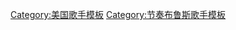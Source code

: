 {{Navbox musical artist
| name = Robin Thicke
| background = solo_singer
| title      = [[羅賓·西克]]
| state = {{{state|autocollapse}}}
| bodyclass  = hlist

| above = 
* {{le|羅賓·西克音樂作品列表|Robin Thicke discography|音樂作品}}
* {{le|羅賓·西克製作作品列表|Robin Thicke production discography|製作作品}}
* {{le|羅賓·西克獲獎與提名列表|List of awards and nominations received by Robin Thicke|獲獎與提名}}

| group1 = 錄音室專輯
| list1  =
* 《{{le|A Beautiful World}}》
* 《{{le|我的進化論|The Evolution of Robin Thicke}}》
* 《{{le|暗藏玄機|Something Else (Robin Thicke album)}}》
* 《{{le|性治療 : 經驗篇|Sex Therapy: The Session}}》
* 《{{le|爭愛|Love After War}}》
* 《{{le|模糊界線 (專輯)|Blurred Lines (album)|模糊界線}}》
* 《{{le|給寶拉|Paula (album)}}》

| group2 = 單曲
| list2  =
* 〈{{le|When I Get You Alone}}〉
* 〈{{le|Wanna Love You Girl}}〉
* 〈{{le|Lost Without U}}〉
* 〈{{le|Can U Believe}}〉
* 〈{{le|Got 2 Be Down}}〉
* 〈{{le|Magic (羅賓·西克歌曲)|Magic (Robin Thicke song)|Magic}}〉
* 〈{{le|The Sweetest Love}}〉
* 〈{{le|Dreamworld (羅賓·西克歌曲)|Dreamworld (Robin Thicke song)|Dreamworld}}〉
* 〈{{le|性治療 (歌曲)|Sex Therapy (song)|性治療}}〉
* 〈{{le|Shakin' It 4 Daddy}}〉
* 〈[[爭愛 (歌曲)|爭愛]]〉
* 〈[[模糊界线]]〉
* 〈{{le|For the Rest of My Life}}〉
* 〈{{le|都給你|Give It 2 U}}〉
* 〈{{le|感覺真爽|Feel Good (Robin Thicke song)|Feel Good}}〉
* 〈{{le|挽回她|Get Her Back}}〉
* 〈{{le|Morning Sun (羅賓·西克歌曲)|Morning Sun (Robin Thicke song)|Morning Sun}}〉
* 〈{{le|Back Together (歌曲)|Back Together (song)|Back Together}}〉

| group3 = 合作單曲
| list3  =
* 〈{{le|Shooter (歌曲)|Shooter (song)|Shooter}}〉
* 〈{{le|Somebody to Love (蕾頓·米絲特歌曲)|Somebody to Love (Leighton Meester song)|Somebody to Love}}〉
* 〈{{le|Fall Again}}〉
* 〈{{le|Calling All Hearts (歌曲)|Calling All Hearts (song)|Calling All Hearts}}〉
* 〈{{le|I Don't Like It, I Love It}}〉

| group4 = 相關條目
| list4  =
* [[Star Trak Entertainment]]
* [[新視鏡唱片]]
* {{le|Blurred Lines Tour}}
* [[艾伦·锡克]]
* {{le|格洛麗亞·洛林|Gloria Loring}}
* [[宝拉·巴顿|-{zh-tw:保娜·柏頓; zh-cn:保娜·柏顿; zh-hk:保娜·柏頓; }-]]
* {{le|吉娜·托勒森|Gina Tolleson}}
 
}}<noinclude>
{{collapsible option}}
[[Category:美国歌手模板]]
[[Category:节奏布鲁斯歌手模板]]
</noinclude>